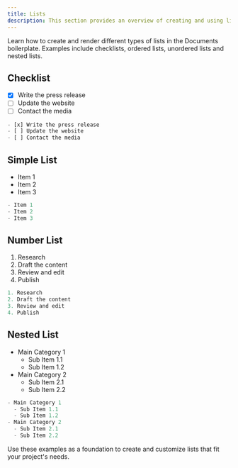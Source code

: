 ```yaml
---
title: Lists
description: This section provides an overview of creating and using lists in the Documents boilerplate.
---
```


Learn how to create and render different types of lists in the Documents boilerplate. Examples include checklists, ordered lists, unordered lists and nested lists.

## Checklist

- [x] Write the press release
- [ ] Update the website
- [ ] Contact the media

```jsx
- [x] Write the press release
- [ ] Update the website
- [ ] Contact the media
```

## Simple List

- Item 1
- Item 2
- Item 3

```jsx
- Item 1
- Item 2
- Item 3
```

## Number List

1. Research
2. Draft the content
3. Review and edit
4. Publish

```jsx
1. Research
2. Draft the content
3. Review and edit
4. Publish
```

## Nested List

- Main Category 1
  - Sub Item 1.1
  - Sub Item 1.2
- Main Category 2
  - Sub Item 2.1
  - Sub Item 2.2

```jsx
- Main Category 1
  - Sub Item 1.1
  - Sub Item 1.2
- Main Category 2
  - Sub Item 2.1
  - Sub Item 2.2
```

Use these examples as a foundation to create and customize lists that fit your project's needs.